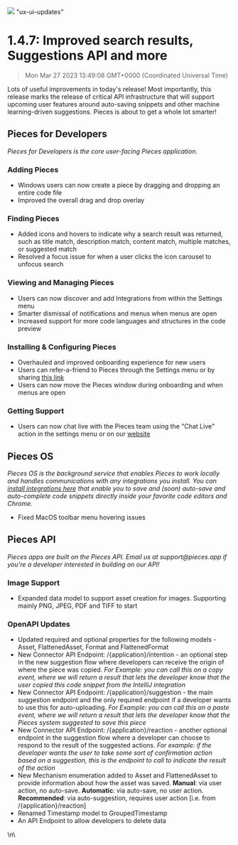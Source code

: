 ![](https://uploads-ssl.webflow.com/6143afec68f555387049efb3/630d2cce95cf243d002af251_ezgif_com-gif-maker5_4e0dfdc675326261be9285fc63414c71_2000.png)
"ux-ui-updates"
# 1.4.7: Improved search results, Suggestions API and more
> Mon Mar 27 2023 13:49:08 GMT+0000 (Coordinated Universal Time)
<p>Lots of useful improvements in today&#x27;s release! Most importantly, this release marks the release of critical API
    infrastructure that will support upcoming user features around auto-saving snippets and other machine
    learning-driven suggestions. Pieces is about to get a whole lot smarter!</p><h2 id="fhk4q">Pieces for
    Developers</h2><p><em>Pieces for Developers is the core user-facing Pieces application.</em></p><h3
    id="721qe">Adding Pieces</h3><ul>
    <li>Windows users can now create a piece by dragging and dropping an entire code file</li>
    <li>Improved the overall drag and drop overlay</li>
</ul><h3 id="2n007">Finding Pieces</h3><ul>
    <li>Added icons and hovers to indicate why a search result was returned, such as title match, description match,
        content match, multiple matches, or suggested match
    </li>
    <li>Resolved a focus issue for when a user clicks the icon carousel to unfocus search</li>
</ul><h3 id="fv7e8">Viewing and Managing Pieces</h3><ul>
    <li>Users can now discover and add Integrations from within the Settings menu</li>
    <li>Smarter dismissal of notifications and menus when menus are open</li>
    <li>Increased support for more code languages and structures in the code preview</li>
</ul><h3 id="fus8m">Installing &amp; Configuring Pieces</h3><ul>
    <li>Overhauled and improved onboarding experience for new users</li>
    <li>Users can refer-a-friend to Pieces through the Settings menu or by sharing <a
        href="http://pieces.app/invitation" target="_blank" rel="noopener noreferrer">this link</a></li>
    <li>Users can now move the Pieces window during onboarding and when menus are open</li>
</ul><h3 id="6f1o1">Getting Support</h3><ul>
    <li>Users can now chat live with the Pieces team using the &quot;Chat Live&quot; action in the settings menu or on
        our <a href="https://updates.pieces.app/announcements/code.pieces.app" target="_blank"
               rel="noopener noreferrer">website</a></li>
</ul><h2 id="275j7">Pieces OS</h2><p><em>Pieces OS is the background service that enables Pieces to work locally and
    handles communications with any integrations you install. You can <a href="http://code.pieces.app/integrations"
                                                                         target="_blank" rel="noopener noreferrer">install
        integrations here</a> that enable you to save and (soon) auto-save and auto-complete code snippets directly
    inside your favorite code editors and Chrome.</em></p><ul>
    <li>Fixed MacOS toolbar menu hovering issues</li>
</ul><h2 id="bcsq">Pieces API</h2><p><em>Pieces apps are built on the Pieces API. Email us at support@pieces.app if
    you&#x27;re a developer interested in building on our API!</em></p><h3 id="fnurj">Image Support</h3><ul>
    <li>Expanded data model to support asset creation for images. Supporting mainly PNG, JPEG, PDF and TIFF to start
    </li>
</ul><h3 id="3klnu">OpenAPI Updates</h3><ul>
    <li>Updated required and optional properties for the following models - Asset, FlattenedAsset, Format and
        FlattenedFormat
    </li>
    <li>New Connector API Endpoint: /{application}/intention - an optional step in the new suggestion flow where
        developers can receive the origin of where the piece was copied. <em>For Example: you can call this on a copy
            event, where we will return a result that lets the developer know that the user copied this code snippet
            from the IntelliJ integration</em></li>
    <li>New Connector API Endpoint: /{application}/suggestion - the main suggestion endpoint and the only required
        endpoint if a developer wants to use this for auto-uploading. <em>For Example: you can call this on a paste
            event, where we will return a result that lets the developer know that the Pieces system suggested to save
            this piece</em></li>
    <li>New Connector API Endpoint: /{application}/reaction - another optional endpoint in the suggestion flow where a
        developer can choose to respond to the result of the suggested actions. <em>For example: if the developer wants
            the user to take some sort of confirmation action based on a suggestion, this is the endpoint to call to
            indicate the result of the action</em></li>
    <li>New Mechanism enumeration added to Asset and FlattenedAsset to provide information about how the asset was
        saved. <strong>Manual</strong>: via user action, no auto-save. <strong>Automatic</strong>: via auto-save, no
        user action. <strong>Recommended</strong>: via auto-suggestion, requires user action [i.e. from /{application}/reaction]
    </li>
    <li>Renamed Timestamp model to GroupedTimestamp</li>
    <li>An API Endpoint to allow developers to delete data</li>
</ul>\n\
